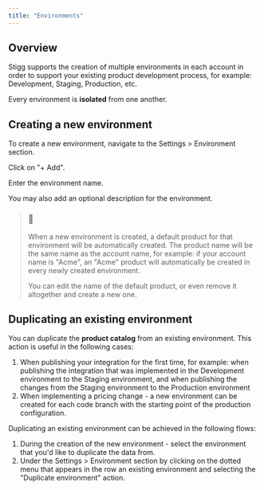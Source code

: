 ```yaml
---
title: "Environments"
---
```


## Overview

Stigg supports the creation of multiple environments in each account in order to support your existing product development process, for example: Development, Staging, Production, etc.

Every environment is **isolated** from one another.

  
## Creating a new environment

To create a new environment, navigate to the Settings > Environment section.

Click on "+ Add".

Enter the environment name.

You may also add an optional description for the environment.

> ### 📘
> 
> When a new environment is created, a default product for that environment will be automatically created. The product name will be the same name as the account name, for example: if your account name is "Acme", an "Acme" product will automatically be created in every newly created environment.
> 
> You can edit the name of the default product, or even remove it altogether and create a new one.

  
## Duplicating an existing environment

You can duplicate the **product catalog** from an existing environment. This action is useful in the following cases:

1. When publishing your integration for the first time, for example: when publishing the integration that was implemented in the Development environment to the Staging environment, and when publishing the changes from the Staging environment to the Production environment
2. When implementing a pricing change - a new environment can be created for each code branch with the starting point of the production configuration.

Duplicating an existing environment can be achieved in the following flows:

1. During the creation of the new environment - select the environment that you'd like to duplicate the data from.
2. Under the Settings > Environment section by clicking on the dotted menu that appears in the row an existing environment and selecting the "Duplicate environment" action.